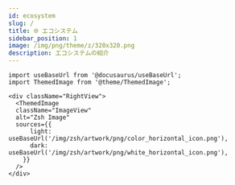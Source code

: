 ```yaml
---
id: ecosystem
slug: /
title: 🌐 エコシステム
sidebar_position: 1
image: /img/png/theme/z/320x320.png
description: エコシステムの紹介
---
```


<!-- @format -->

```mdx-code-block
import useBaseUrl from '@docusaurus/useBaseUrl';
import ThemedImage from '@theme/ThemedImage';

<div className="RightView">
  <ThemedImage
  className="ImageView"
  alt="Zsh Image"
  sources={{
      light: useBaseUrl('/img/zsh/artwork/png/color_horizontal_icon.png'),
      dark: useBaseUrl('/img/zsh/artwork/png/white_horizontal_icon.png'),
    }}
  />
</div>
```
